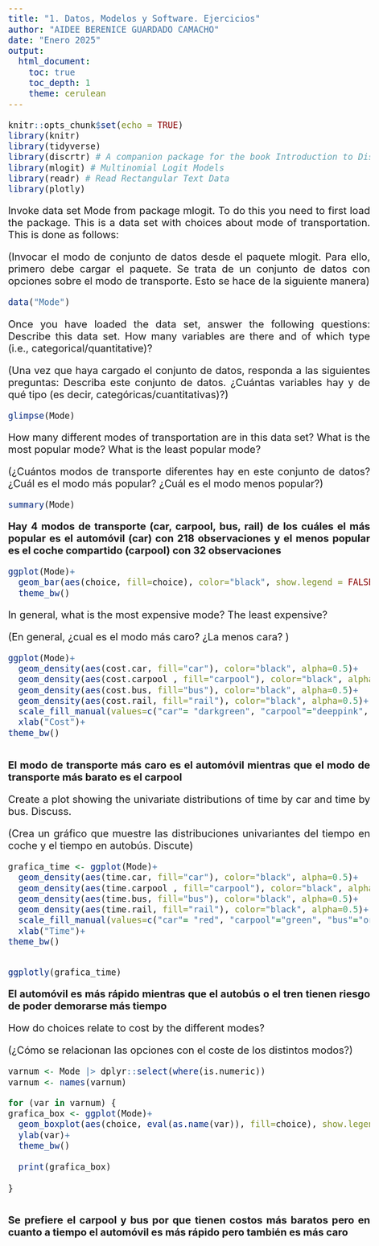 ---
title: "1. Datos, Modelos y Software. Ejercicios"
author: "AIDEE BERENICE GUARDADO CAMACHO"
date: "Enero 2025"
output: 
  html_document:
    toc: true
    toc_depth: 1
    theme: cerulean
---


```{=html}
<style>
body {
text-align: justify}
</style>
```

```{=html}
<style type="text/css">
body{/*Normal*/
     font-size: 20px;
}
</style>
```

```{r setup, include=FALSE}
knitr::opts_chunk$set(echo = TRUE)
library(knitr)
library(tidyverse)
library(discrtr) # A companion package for the book Introduction to Discrete Choice Analysis with `R`
library(mlogit) # Multinomial Logit Models
library(readr) # Read Rectangular Text Data
library(plotly)
```

Invoke data set Mode from package mlogit. To do this you need to first load the package. This is a data set with choices about mode of transportation. This is done as follows:

(Invocar el modo de conjunto de datos desde el paquete mlogit. Para ello, primero debe cargar el paquete. Se trata de un conjunto de datos con opciones sobre el modo de transporte. Esto se hace de la siguiente manera)

```{r}
data("Mode")
```

Once you have loaded the data set, answer the following questions:
Describe this data set. How many variables are there and of which type (i.e., categorical/quantitative)?

(Una vez que haya cargado el conjunto de datos, responda a las siguientes preguntas: Describa este conjunto de datos. ¿Cuántas variables hay y de qué tipo (es decir, categóricas/cuantitativas)?)

```{r}
glimpse(Mode)
```

How many different modes of transportation are in this data set? What is the most popular mode? What is the least popular mode?

(¿Cuántos modos de transporte diferentes hay en este conjunto de datos? ¿Cuál es el modo más popular? ¿Cuál es el modo menos popular?)


```{r}
summary(Mode)
```
**Hay 4 modos de transporte (car, carpool, bus, rail) de los cuáles el más popular es el automóvil (car) con 218 observaciones y el menos popular es el coche compartido (carpool) con 32 observaciones**

```{r}
ggplot(Mode)+
  geom_bar(aes(choice, fill=choice), color="black", show.legend = FALSE)+
  theme_bw()
```

In general, what is the most expensive mode? The least expensive?

(En general, ¿cual es el modo más caro? ¿La menos cara? )

```{r}
ggplot(Mode)+
  geom_density(aes(cost.car, fill="car"), color="black", alpha=0.5)+
  geom_density(aes(cost.carpool , fill="carpool"), color="black", alpha=0.5)+
  geom_density(aes(cost.bus, fill="bus"), color="black", alpha=0.5)+
  geom_density(aes(cost.rail, fill="rail"), color="black", alpha=0.5)+
  scale_fill_manual(values=c("car"= "darkgreen", "carpool"="deeppink", "bus"="darkorange", "rail"="purple"), name="Mode")+
  xlab("Cost")+
theme_bw()
  
```
**El modo de transporte más caro es el automóvil mientras que el modo de transporte más barato es el carpool**

Create a plot showing the univariate distributions of time by car and time by bus. Discuss.

(Crea un gráfico que muestre las distribuciones univariantes del tiempo en coche y el tiempo en autobús. Discute)

```{r}
grafica_time <- ggplot(Mode)+
  geom_density(aes(time.car, fill="car"), color="black", alpha=0.5)+
  geom_density(aes(time.carpool , fill="carpool"), color="black", alpha=0.5)+
  geom_density(aes(time.bus, fill="bus"), color="black", alpha=0.5)+
  geom_density(aes(time.rail, fill="rail"), color="black", alpha=0.5)+
  scale_fill_manual(values=c("car"= "red", "carpool"="green", "bus"="orange", "rail"="purple"), name="Mode")+
  xlab("Time")+
theme_bw()


ggplotly(grafica_time)  
```
**El automóvil es más rápido mientras que el autobús o el tren tienen riesgo de poder demorarse más tiempo**

How do choices relate to cost by the different modes?

(¿Cómo se relacionan las opciones con el coste de los distintos modos?)

```{r}
varnum <- Mode |> dplyr::select(where(is.numeric))
varnum <- names(varnum)

for (var in varnum) {
grafica_box <- ggplot(Mode)+
  geom_boxplot(aes(choice, eval(as.name(var)), fill=choice), show.legend=FALSE)+
  ylab(var)+
  theme_bw()
  
  print(grafica_box)
    
}



```
**Se prefiere el carpool y bus por que tienen costos más baratos pero en cuanto a tiempo el automóvil es más rápido pero también es más caro**
